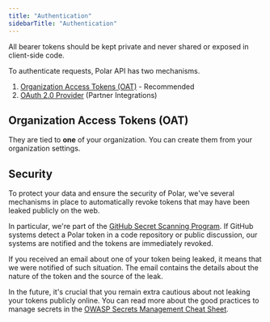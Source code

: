 ```yaml
---
title: "Authentication"
sidebarTitle: "Authentication"
---
```


<Info>
    All bearer tokens should be kept private and never shared or exposed in client-side code.
</Info>

To authenticate requests, Polar API has two mechanisms.
1. [Organization Access Tokens (OAT)](/integrate/authentication/oat) - Recommended
2. [OAuth 2.0 Provider](/integrate/oauth2/introduction) (Partner Integrations)

## Organization Access Tokens (OAT)

They are tied to **one** of your organization. You can create them from your organization settings.

## Security

To protect your data and ensure the security of Polar, we've several mechanisms in place to automatically revoke tokens that may have been leaked publicly on the web.

In particular, we're part of the [GitHub Secret Scanning Program](https://docs.github.com/en/code-security/secret-scanning/about-secret-scanning). If GitHub systems detect a Polar token in a code repository or public discussion, our systems are notified and the tokens are immediately revoked.

If you received an email about one of your token being leaked, it means that we were notified of such situation. The email contains the details about the nature of the token and the source of the leak.

In the future, it's crucial that you remain extra cautious about not leaking your tokens publicly online. You can read more about the good practices to manage secrets in the [OWASP Secrets Management Cheat Sheet](https://cheatsheetseries.owasp.org/cheatsheets/Secrets_Management_Cheat_Sheet.html).
